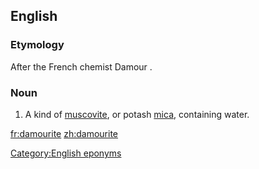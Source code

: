 ==English==

===Etymology===
After the French chemist Damour {{suffix||ite|lang=en}}.

===Noun===
{{en-noun|~}}

# {{context|mineral|lang=en}} A kind of [[muscovite]], or potash [[mica]], containing water.

[[Category:English eponyms]]

[[fr:damourite]]
[[zh:damourite]]